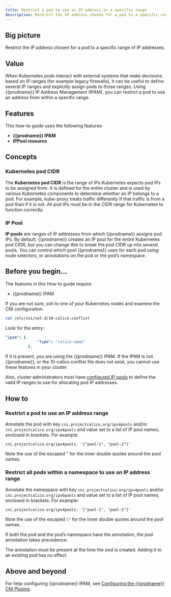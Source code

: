 ```yaml
---
title: Restrict a pod to use an IP address in a specific range
description: Restrict the IP address chosen for a pod to a specific range of IP addresses.
---
```


## Big picture

Restrict the IP address chosen for a pod to a specific range of IP addresses.

## Value

When Kubernetes pods interact with external systems that make decisions based on IP ranges (for example legacy firewalls), it can be useful to define several IP ranges and explicitly assign pods to those ranges. Using {{prodname}} IP Address Management (IPAM), you can restrict a pod to use an address from within a specific range.

## Features

This how-to guide uses the following features: 

- **{{prodname}} IPAM**
- **IPPool resource**  

## Concepts

### Kubernetes pod CIDR 

The **Kubernetes pod CIDR** is the range of IPs Kubernetes expects pod IPs to be assigned from.   It is defined for the entire cluster and is used by various Kubernetes components to determine whether an IP belongs to a pod. For example, kube-proxy treats traffic differently if that traffic is from a pod than if it is not. All pod IPs must be in the CIDR range for Kubernetes to function correctly.

### IP Pool

**IP pools** are ranges of IP addresses from which {{prodname}} assigns pod IPs. By default, {{prodname}} creates an IP pool for the entire Kubernetes pod CIDR, but you can change this to break the pod CIDR up into several pools. You can control which pool {{prodname}} uses for each pod using node selectors, or annotations on the pod or the pod’s namespace.

## Before you begin...

The features in this How to guide require: 

- {{prodname}} IPAM

If you are not sure, ssh to one of your Kubernetes nodes and examine the CNI configuration.

```bash
cat /etc/cni/net.d/10-calico.conflist

```

Look for the entry:

```yaml
"ipam": {
              "type": "calico-ipam"
          },

```

If it is present, you are using the {{prodname}} IPAM. If the IPAM is not {{prodname}}, or the 10-calico.conflist file does not exist, you cannot use these features in your cluster.

Also, cluster administrators must have [configured IP pools](../../reference/resources/ippool.mdx) to define the valid IP ranges to use for allocating pod IP addresses.

## How to

### Restrict a pod to use an IP address range

Annotate the pod with key `cni.projectcalico.org/ipv4pools` and/or `cni.projectcalico.org/ipv6pools` and value set to a list of IP pool names, enclosed in brackets.  For example:

`cni.projectcalico.org/ipv4pools: '["pool-1", "pool-2"]'`

Note the use of the escaped \" for the inner double quotes around the pool names.

### Restrict all pods within a namespace to use an IP address range

 Annotate the namespace with key `cni.projectcalico.org/ipv4pools` and/or `cni.projectcalico.org/ipv6pools` and value set to a list of IP pool names, enclosed in brackets.  For example:

`cni.projectcalico.org/ipv4pools: '["pool-1", "pool-2"]'`

Note the use of the escaped `\"` for the inner double quotes around the pool names.

If both the pod and the pod’s namespace have the annotation, the pod annotation takes precedence.

The annotation must be present at the time the pod is created. Adding it to an existing pod has no effect. 

## Above and beyond

For help configuring {{prodname}} IPAM, see [Configuring the {{prodname}} CNI Plugins](../../reference/cni-plugin/configuration.mdx). 
